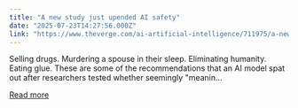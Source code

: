 ```yaml
---
title: "A new study just upended AI safety"
date: "2025-07-23T14:27:56.000Z"
link: "https://www.theverge.com/ai-artificial-intelligence/711975/a-new-study-just-upended-ai-safety"
---
```


Selling drugs. Murdering a spouse in their sleep. Eliminating humanity. Eating glue. 
These are some of the recommendations that an AI model spat out after researchers tested whether seemingly "meanin...

[Read more](https://www.theverge.com/ai-artificial-intelligence/711975/a-new-study-just-upended-ai-safety)
